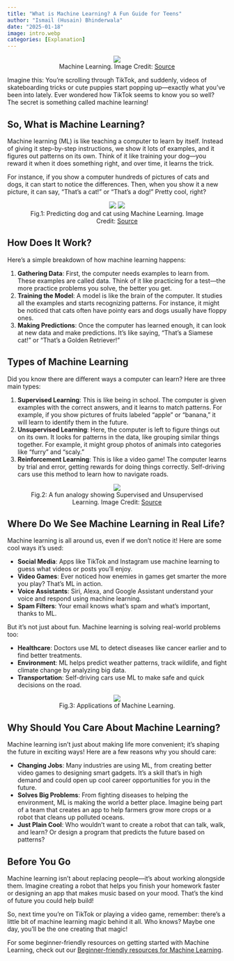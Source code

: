 ```yaml
---
title: "What is Machine Learning? A Fun Guide for Teens"
author: "Ismail (Husain) Bhinderwala"
date: "2025-01-18"
image: intro.webp
categories: [Explanation]
---
```


<figure style="text-align: center;">
  ![](intro.webp)
  <figcaption>Machine Learning. Image Credit: [Source](https://img.freepik.com/premium-photo/3d-rendering-robot-learning-machine-learning-with-education-hud-interface_493806-5980.jpg?semt=ais_hybrid)</figcaption>
</figure>

Imagine this: You’re scrolling through TikTok, and suddenly, videos of skateboarding tricks or cute puppies start popping up—exactly what you’ve been into lately. Ever wondered how TikTok seems to know you so well? The secret is something called machine learning!

## So, What is Machine Learning?
Machine learning (ML) is like teaching a computer to learn by itself. Instead of giving it step-by-step instructions, we show it lots of examples, and it figures out patterns on its own. Think of it like training your dog—you reward it when it does something right, and over time, it learns the trick.

For instance, if you show a computer hundreds of pictures of cats and dogs, it can start to notice the differences. Then, when you show it a new picture, it can say, “That’s a cat!” or “That’s a dog!” Pretty cool, right?

<figure style="text-align: center;">
 ![](dog.png)  ![](cat.png) 
<figcaption>Fig.1: Predicting dog and cat using Machine Learning. Image Credit: [Source](https://www.geeksforgeeks.org/cat-dog-classification-using-convolutional-neural-network-in-python/)</figcaption>
</figure>

## How Does It Work?
Here’s a simple breakdown of how machine learning happens:

1. **Gathering Data**: First, the computer needs examples to learn from. These examples are called data. Think of it like practicing for a test—the more practice problems you solve, the better you get.
2. **Training the Model**: A model is like the brain of the computer. It studies all the examples and starts recognizing patterns. For instance, it might be noticed that cats often have pointy ears and dogs usually have floppy ones.
3. **Making Predictions**: Once the computer has learned enough, it can look at new data and make predictions. It’s like saying, “That’s a Siamese cat!” or “That’s a Golden Retriever!”

## Types of Machine Learning
Did you know there are different ways a computer can learn? Here are three main types:

1. **Supervised Learning**: This is like being in school. The computer is given examples with the correct answers, and it learns to match patterns. For example, if you show pictures of fruits labeled “apple” or “banana,” it will learn to identify them in the future.
2. **Unsupervised Learning**: Here, the computer is left to figure things out on its own. It looks for patterns in the data, like grouping similar things together. For example, it might group photos of animals into categories like “furry” and “scaly.”
3. **Reinforcement Learning**: This is like a video game! The computer learns by trial and error, getting rewards for doing things correctly. Self-driving cars use this method to learn how to navigate roads.

<figure style="text-align: center;">
  ![](learning.webp)
  <figcaption>Fig.2: A fun analogy showing Supervised and Unsupervised Learning. Image Credit: [Source](https://www.javatpoint.com/difference-between-supervised-and-unsupervised-learning)</figcaption>
</figure>

## Where Do We See Machine Learning in Real Life?
Machine learning is all around us, even if we don’t notice it! Here are some cool ways it’s used:

- **Social Media**: Apps like TikTok and Instagram use machine learning to guess what videos or posts you’ll enjoy.
- **Video Games**: Ever noticed how enemies in games get smarter the more you play? That’s ML in action.
- **Voice Assistants**: Siri, Alexa, and Google Assistant understand your voice and respond using machine learning.
- **Spam Filters**: Your email knows what’s spam and what’s important, thanks to ML.

But it’s not just about fun. Machine learning is solving real-world problems too:

- **Healthcare**: Doctors use ML to detect diseases like cancer earlier and to find better treatments.
- **Environment**: ML helps predict weather patterns, track wildlife, and fight climate change by analyzing big data.
- **Transportation**: Self-driving cars use ML to make safe and quick decisions on the road.

<figure style="text-align: center;">
  ![](thumbnail.jpg)
  <figcaption>Fig.3: Applications of Machine Learning.</figcaption>
</figure>

## Why Should You Care About Machine Learning?
Machine learning isn’t just about making life more convenient; it’s shaping the future in exciting ways! Here are a few reasons why you should care:

- **Changing Jobs**: Many industries are using ML, from creating better video games to designing smart gadgets. It’s a skill that’s in high demand and could open up cool career opportunities for you in the future.
- **Solves Big Problems**: From fighting diseases to helping the environment, ML is making the world a better place. Imagine being part of a team that creates an app to help farmers grow more crops or a robot that cleans up polluted oceans.
- **Just Plain Cool**: Who wouldn’t want to create a robot that can talk, walk, and learn? Or design a program that predicts the future based on patterns?

## Before You Go
Machine learning isn’t about replacing people—it’s about working alongside them. Imagine creating a robot that helps you finish your homework faster or designing an app that makes music based on your mood. That’s the kind of future you could help build!

So, next time you’re on TikTok or playing a video game, remember: there’s a little bit of machine learning magic behind it all. Who knows? Maybe one day, you’ll be the one creating that magic!

For some beginner-friendly resources on getting started with Machine Learning, check out our [Beginner-friendly resources for Machine Learning](https://towardsdatascience.com/beginner-friendly-resources-for-machine-learning-fd198f844dc3).